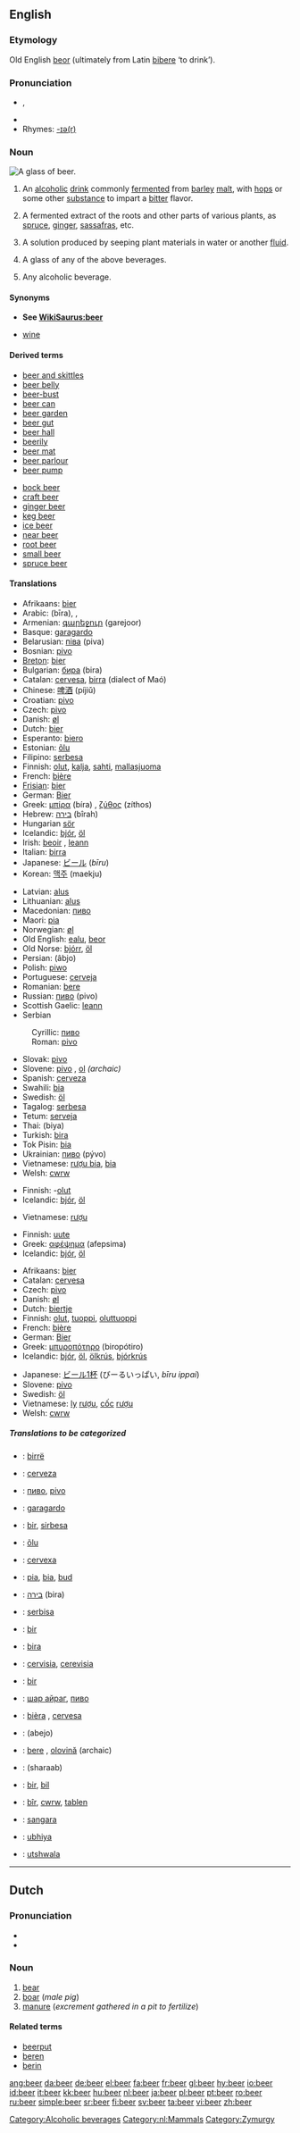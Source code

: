 {{see|ber}}
{{wikipedia}}

==English==

===Etymology===
Old English [[beor]] (ultimately from Latin [[bibere]] ‘to drink’).

===Pronunciation===
* {{IPA|/bɪə(ɹ)/}}, {{SAMPA|/bI@(r)/}}
* {{audio|en-us-beer.ogg|Audio (US)}}
* Rhymes: [[Rhymes:English:-ɪə(r)|-ɪə(r)]]

===Noun===
[[Image:Weizenbier.jpg|thumb|right|A glass of beer.]]
{{en-noun|s|-}}

# {{uncountable}} An [[alcoholic]] [[drink]] commonly [[ferment]]ed from [[barley]] [[malt]], with [[hop]]s or some other [[substance]] to impart a [[bitter]] flavor.
# {{uncountable}} A fermented extract of the roots and other parts of various plants, as [[spruce]], [[ginger]], [[sassafras]], etc.
# {{uncountable}} A solution produced by seeping plant materials in water or another [[fluid]].
# {{countable}} A glass of any of the above beverages.
# {{italbrac|Chinese English|non-standard}} Any alcoholic beverage.

====Synonyms====
* '''See [[WikiSaurus:beer]]'''
* {{italbrac-colon|any alcoholic beverage}} [[wine]]

====Derived terms====
{{top2}}
*[[beer and skittles]]
*[[beer belly]]
*[[beer-bust]]
*[[beer can]]
*[[beer garden]]
*[[beer gut]]
*[[beer hall]]
*[[beerily]]
*[[beer mat]]
*[[beer parlour]]
*[[beer pump]]
{{mid2}}
*[[bock beer]]
*[[craft beer]]
*[[ginger beer]]
*[[keg beer]]
*[[ice beer]]
*[[near beer]]
*[[root beer]]
*[[small beer]]
*[[spruce beer]]
{{bottom}}

====Translations====
{{trans-top|alcoholic drink made of malt}}
*Afrikaans: [[bier#Afrikaans|bier]]
*Arabic: {{ARchar|[[بيرة]]}} (bīra), {{ARchar|[[جعة]]}}, {{ARchar|[[مزر]]}}
*Armenian: [[գարեջուր]] (garejoor)
*Basque: [[garagardo]]
*Belarusian: [[піва]] (piva)
*Bosnian: [[pivo#Bosnian|pivo]] {{n}}
*[[Breton]]: [[bier#Breton|bier]] {{m}}
*Bulgarian: [[бира]] (bira) {{f}}
*Catalan: [[cervesa]], [[birra]] (dialect of Maó)
*Chinese: [[啤酒]] (píjiǔ) {{f}}
*Croatian: [[pivo#Croatian|pivo]] {{n}}
*Czech: [[pivo]] {{n}}
*Danish: [[øl]] {{c}}
*Dutch: [[bier#Dutch|bier]] {{n}}
*Esperanto: [[biero]]
*Estonian: [[õlu]]
*Filipino: [[serbesa]]
*Finnish: [[olut]], [[kalja]], [[sahti]], [[mallasjuoma]]
*French: [[bière]] {{f}}
*[[Frisian]]: [[bier#Frisian|bier]]
*German: [[Bier#German|Bier]] {{n}}
*Greek: [[μπίρα]] (bíra) {{f}}, [[ζύθος]] (zíthos) {{m}}
*Hebrew: [[בירה]] (bîrah)
*Hungarian [[sör]]
*Icelandic: [[bjór]], [[öl]]
*Irish: [[beoir]] {{f}}, [[leann]] {{m}}
*Italian: [[birra]] {{f}}
*Japanese: [[ビール]] (''bīru'')
*Korean: [[맥주]] (maekju)
{{trans-mid}}
*Latvian: [[alus]] {{m}}
*Lithuanian: [[alus]]
*Macedonian: [[пиво#Macedonian|пиво]] {{n}}
*Maori: [[pia#Maori|pia]]
*Norwegian: [[øl]]
*Old English: [[ealu]], [[beor]]
*Old Norse: [[bjórr]], [[öl]] 
*Persian: {{FAchar|[[آبجو]]}} (âbjo)
*Polish: [[piwo]] {{n}}
*Portuguese: [[cerveja]]
*Romanian: [[bere]] {{f}}
*Russian: [[пиво]] (pivo) {{n}}
*Scottish Gaelic: [[leann]] {{m}}
*Serbian
:Cyrillic: [[пиво#Serbian|пиво]] {{n}}
:Roman: [[pivo#Serbian|pivo]] {{n}}
*Slovak: [[pivo]]
*Slovene: [[pivo]] {{n}}, [[ol]] ''(archaic)'' {{m}}
*Spanish: [[cerveza]] {{f}}
*Swahili: [[bia]]
*Swedish: [[öl]] {{n}}
*Tagalog: [[serbesa]]
*Tetum: [[serveja]]
*Thai: {{THchar|[[เบียร์]]}} (biya)
*Turkish: [[bira]]
*Tok Pisin: [[bia]]
*Ukrainian: [[пиво]] (pývo) {{n}}
*Vietnamese: [[rượu bia]], [[bia]]
*Welsh: [[cwrw]]
{{trans-bottom}}

{{trans-top|drink made from roots}}
*Finnish: -[[olut]]
*Icelandic: [[bjór]], [[öl]]
{{trans-mid}}
*Vietnamese: [[rượu]]
{{trans-bottom}}

{{trans-top|solution produced by seeping plant materials}}
*Finnish: [[uute]]
*Greek: [[αφέψημα]] (afepsima) {{n}}
*Icelandic: [[bjór]], [[öl]]
{{trans-mid}}
{{trans-bottom}}

{{trans-top|glass of beer}}
*Afrikaans: [[bier#Afrikaans|bier]]
*Catalan: [[cervesa]] {{f}}
*Czech: [[pivo]] {{n}}
*Danish: [[øl]] {{c}}
*Dutch: [[biertje]] {{n}}
*Finnish:  [[olut]], [[tuoppi]], [[oluttuoppi]]
*French: [[bière]] {{f}}
*German: [[Bier]] {{n}}
*Greek: [[μπυροπότηρο]] (biropótiro) {{n}}
*Icelandic: [[bjór]], [[öl]], [[ölkrús]], [[bjórkrús]]
{{trans-mid}}
*Japanese: [[ビール1杯]] (びーるいっぱい, ''bīru ippai'')
*Slovene: [[pivo]] {{n}}
*Swedish: [[öl]] {{c}}
*Vietnamese: [[ly]] [[rượu]], [[cốc]] [[rượu]]
*Welsh: [[cwrw]]
{{trans-bottom}}

=====Translations to be categorized=====
<!--Remove this section once all of the translations below have been moved into the tables above.-->
{{checktrans}}
{{trans-top|Translations to be categorized}}
*{{ttbc|Albanian}}: [[birrë]]
*{{ttbc|Asturian}}: [[cerveza]]
*{{ttbc|Azeri}}: [[пиво]], [[pivo]]
*{{ttbc|Basque}}: [[garagardo]]
*{{ttbc|Cebuano}}: [[bir]], [[sirbesa]]
*{{ttbc|Estonian}}: [[õlu]]
*{{ttbc|Galician}}: [[cervexa]]
*{{ttbc|Hawaiian}}: [[pia]], [[bia]], [[bud]]
*{{ttbc|Hebrew}}: [[בירה]] (bira) {{f}}
*{{ttbc|Ilongo}}: [[serbisa]]
*{{ttbc|Indonesian}}: [[bir]]
*{{ttbc|Interlingua}}: [[bira]]
{{trans-mid}}
*{{ttbc|Latin}}: [[cervisia]], [[cerevisia]]
*{{ttbc|Malay}}: [[bir]]
*{{ttbc|Mongolian}}: [[шар айраг]], [[пиво]]
*{{ttbc|Occitan}}: [[bièra]] {{f}}, [[cervesa]] {{f}}
*{{ttbc|Persian}}: {{FAchar|[[ابجو|آبجو]]}} (abejo)
*{{ttbc|Romanian}}: [[bere#Romanian|bere]] {{f}}, [[olovină]] {{f}} (archaic)
*{{ttbc|Urdu}}: (sharaab)
*{{ttbc|Volapük}}: [[bir]], [[bil]]
*{{ttbc|Welsh}}: [[bîr]], [[cwrw]], [[tablen]]
*{{ttbc|Wolof}}: [[sangara]]
*{{ttbc|Xhosa}}: [[ubhiya]]
*{{ttbc|Zulu}}: [[utshwala]]
{{trans-bottom}}

[[Category:Alcoholic beverages]]

----

==Dutch==
[[Category:nl:Mammals]]

===Pronunciation===
*{{IPA|/bɛːr/}}
*{{audio|Nl-beer.ogg|audio}}

===Noun===
{{nl-noun|g=m|beren|beertje}}

# [[bear]]
# [[boar]] (''male pig'')
# [[manure]] (''excrement gathered in a pit to fertilize'')

====Related terms====
*[[beerput]]
*[[beren]]
*[[berin]]

[[Category:Zymurgy]]

[[ang:beer]]
[[da:beer]]
[[de:beer]]
[[el:beer]]
[[fa:beer]]
[[fr:beer]]
[[gl:beer]]
[[hy:beer]]
[[io:beer]]
[[id:beer]]
[[it:beer]]
[[kk:beer]]
[[hu:beer]]
[[nl:beer]]
[[ja:beer]]
[[pl:beer]]
[[pt:beer]]
[[ro:beer]]
[[ru:beer]]
[[simple:beer]]
[[sr:beer]]
[[fi:beer]]
[[sv:beer]]
[[ta:beer]]
[[vi:beer]]
[[zh:beer]]